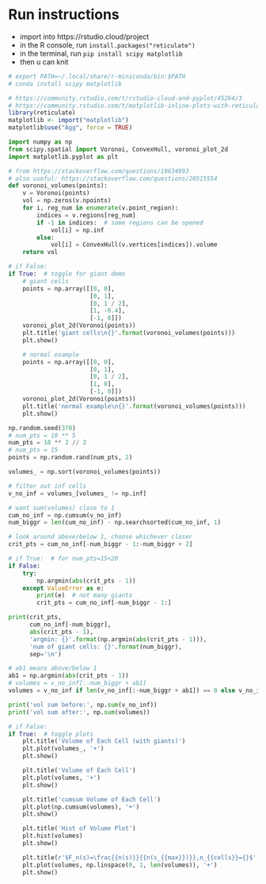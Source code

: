 # Run instructions
- import into https://rstudio.cloud/project
- in the R console, run `install.packages("reticulate")`
- in the terminal, run `pip install scipy matplotlib`
- then u can knit

```r
# export PATH=~/.local/share/r-miniconda/bin:$PATH
# conda install scipy matplotlib

# https://community.rstudio.com/t/rstudio-cloud-and-pyplot/45264/3
# https://community.rstudio.com/t/matplotlib-inline-plots-with-reticulate-on-rstudio-server/16357/6
library(reticulate)
matplotlib <- import("matplotlib")
matplotlib$use("Agg", force = TRUE)
```

```python
import numpy as np
from scipy.spatial import Voronoi, ConvexHull, voronoi_plot_2d
import matplotlib.pyplot as plt

# from https://stackoverflow.com/questions/19634993
# also useful: https://stackoverflow.com/questions/20515554
def voronoi_volumes(points):
    v = Voronoi(points)
    vol = np.zeros(v.npoints)
    for i, reg_num in enumerate(v.point_region):
        indices = v.regions[reg_num]
        if -1 in indices:  # some regions can be opened
            vol[i] = np.inf
        else:
            vol[i] = ConvexHull(v.vertices[indices]).volume
    return vol

# if False:
if True:  # toggle for giant demo
    # giant cells
    points = np.array([[0, 0],
                       [0, 1],
                       [0, 1 / 2],
                       [1, -0.4],
                       [-1, 0]])
    voronoi_plot_2d(Voronoi(points))
    plt.title('giant cells\n{}'.format(voronoi_volumes(points)))
    plt.show()

    # normal example
    points = np.array([[0, 0],
                       [0, 1],
                       [0, 1 / 2],
                       [1, 0],
                       [-1, 0]])
    voronoi_plot_2d(Voronoi(points))
    plt.title('normal example\n{}'.format(voronoi_volumes(points)))
    plt.show()

np.random.seed(370)
# num_pts = 10 ** 5
num_pts = 10 ** 2 // 2
# num_pts = 15
points = np.random.rand(num_pts, 2)

volumes_ = np.sort(voronoi_volumes(points))

# filter out inf cells
v_no_inf = volumes_[volumes_ != np.inf]

# want sum(volumes) close to 1
cum_no_inf = np.cumsum(v_no_inf)
num_biggr = len(cum_no_inf) - np.searchsorted(cum_no_inf, 1)

# look around above/below 1, choose whichever closer
crit_pts = cum_no_inf[-num_biggr - 1:-num_biggr + 2]

# if True:  # for num_pts=15<20
if False:
    try:
        np.argmin(abs(crit_pts - 1))
    except ValueError as e:
        print(e)  # not many giants
        crit_pts = cum_no_inf[-num_biggr - 1:]

print(crit_pts,
      cum_no_inf[-num_biggr],
      abs(crit_pts - 1),
      'argmin: {}'.format(np.argmin(abs(crit_pts - 1))),
      'num of giant cells: {}'.format(num_biggr),
      sep='\n')

# ab1 means above/below 1
ab1 = np.argmin(abs(crit_pts - 1))
# volumes = v_no_inf[:-num_biggr + ab1]
volumes = v_no_inf if len(v_no_inf[:-num_biggr + ab1]) == 0 else v_no_inf[:-num_biggr + ab1]

print('vol sum before:', np.sum(v_no_inf))
print('vol sum after:', np.sum(volumes))

# if False:
if True:  # toggle plots
    plt.title('Volume of Each Cell (with giants)')
    plt.plot(volumes_, '+')
    plt.show()

    plt.title('Volume of Each Cell')
    plt.plot(volumes, '+')
    plt.show()

    plt.title('cumsum Volume of Each Cell')
    plt.plot(np.cumsum(volumes), '+')
    plt.show()

    plt.title('Hist of Volume Plot')
    plt.hist(volumes)
    plt.show()

    plt.title(r'$F_n(s)=\frac{{n(s)}}{{n(s_{{max}})}},n_{{cells}}={}$'.format(len(volumes)))
    plt.plot(volumes, np.linspace(0, 1, len(volumes)), '+')
    plt.show()
```
